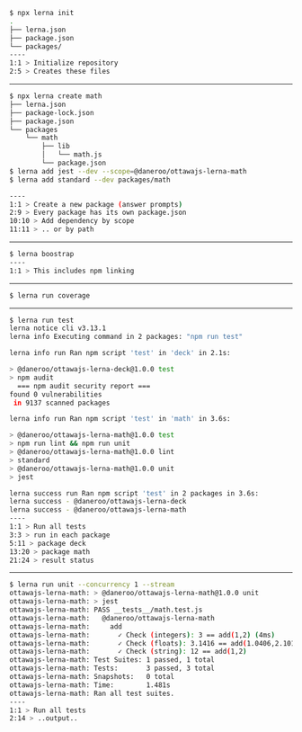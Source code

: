 


```bash Getting Started
$ npx lerna init
.
├── lerna.json
├── package.json
└── packages/
----
1:1 > Initialize repository
2:5 > Creates these files
```

---

```bash Adding a new package
$ npx lerna create math 
├── lerna.json
├── package-lock.json
├── package.json
└── packages
    └── math
        ├── lib
        │   └── math.js
        └── package.json
$ lerna add jest --dev --scope=@daneroo/ottawajs-lerna-math
$ lerna add standard --dev packages/math

----
1:1 > Create a new package (answer prompts)
2:9 > Every package has its own package.json
10:10 > Add dependency by scope
11:11 > .. or by path
```

---

```bash Preparing (npm install ++)
$ lerna boostrap
----
1:1 > This includes npm linking
```

---

```bash Running Commands
$ lerna run coverage
```

---

```bash Running tests
$ lerna run test
lerna notice cli v3.13.1
lerna info Executing command in 2 packages: "npm run test"

lerna info run Ran npm script 'test' in 'deck' in 2.1s:

> @daneroo/ottawajs-lerna-deck@1.0.0 test
> npm audit
  === npm audit security report ===                        
found 0 vulnerabilities
 in 9137 scanned packages

lerna info run Ran npm script 'test' in 'math' in 3.6s:

> @daneroo/ottawajs-lerna-math@1.0.0 test 
> npm run lint && npm run unit
> @daneroo/ottawajs-lerna-math@1.0.0 lint
> standard
> @daneroo/ottawajs-lerna-math@1.0.0 unit
> jest

lerna success run Ran npm script 'test' in 2 packages in 3.6s:
lerna success - @daneroo/ottawajs-lerna-deck
lerna success - @daneroo/ottawajs-lerna-math
----
1:1 > Run all tests
3:3 > run in each package
5:11 > package deck
13:20 > package math
21:24 > result status
```

---

```bash Running (verbose) tests
$ lerna run unit --concurrency 1 --stream 
ottawajs-lerna-math: > @daneroo/ottawajs-lerna-math@1.0.0 unit
ottawajs-lerna-math: > jest
ottawajs-lerna-math: PASS __tests__/math.test.js
ottawajs-lerna-math:   @daneroo/ottawajs-lerna-math
ottawajs-lerna-math:     add
ottawajs-lerna-math:       ✓ Check (integers): 3 == add(1,2) (4ms)
ottawajs-lerna-math:       ✓ Check (floats): 3.1416 == add(1.0406,2.101)
ottawajs-lerna-math:       ✓ Check (string): 12 == add(1,2)
ottawajs-lerna-math: Test Suites: 1 passed, 1 total
ottawajs-lerna-math: Tests:       3 passed, 3 total
ottawajs-lerna-math: Snapshots:   0 total
ottawajs-lerna-math: Time:        1.481s
ottawajs-lerna-math: Ran all test suites.
----
1:1 > Run all tests
2:14 > ..output..
```
